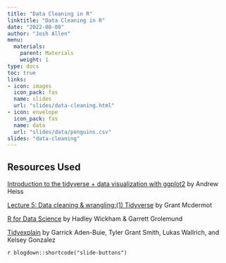 ```yaml
---
title: "Data Cleaning in R"
linktitle: "Data Cleaning in R"
date: "2022-08-08"
author: "Josh Allen"
menu:
  materials:
    parent: Materials
    weight: 1
type: docs
toc: true
links:
- icon: images
  icon_pack: fas
  name: slides
  url: "slides/data-cleaning.html"
- icon: envelope
  icon_pack: fas
  name: data
  url: "slides/data/penguins.csv"
slides: "data-cleaning"
---
```


## Resources Used 

[Introduction to the tidyverse +
data visualization with ggplot2](https://talks.andrewheiss.com/2021-seacen/) by Andrew Heiss


[Lecture 5: Data cleaning & wrangling:(1) Tidyverse](https://raw.githack.com/uo-ec607/lectures/master/05-tidyverse/05-tidyverse.html#1) by Grant Mcdermot

[R for Data Science](https://r4ds.had.co.nz/index.html) by Hadley Wickham & Garrett Grolemund


[Tidyexplain](https://github.com/gadenbuie/tidyexplain#left-join) by Garrick Aden-Buie, Tyler Grant Smith, Lukas Wallrich, and Kelsey Gonzalez




`r blogdown::shortcode("slide-buttons")`

